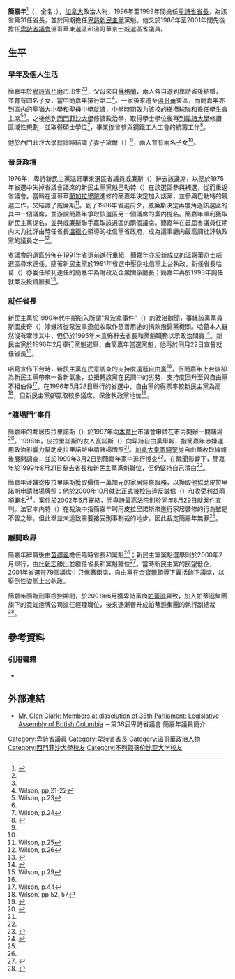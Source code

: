 {{noteTA
|1=zh-cn:不列颠哥伦比亚;zh-hk:卑詩;zh-tw:英屬哥倫比亞
}}
{{Infobox officeholder
| image          = Glen Clark 2011 NDP convention.jpg
| name           = 簡嘉年
| original_name  = {{lang|en|Glen Clark}}
| caption        = 簡嘉年出席2011年卑詩新民主黨大會
| office         = 第31任[[卑詩省省長|卑詩省省長]]
| term_start     = 1996年2月22日
| term_end       = 1999年8月25日
| predecessor    = 哈葛（{{lang|en|Mike Harcourt}}）
| successor      = [[苗禮義|苗禮義]]
| monarch        = [[伊利沙伯二世|伊利沙伯二世]]
| lieutenant_governor = {{lang|en|Garde Gardom}}
| office2        = [[卑詩新民主黨|卑詩新民主黨]]黨魁
| term_start2    = 1996年2月
| term_end2      = 1999年8月
| predecessor2   = 哈葛（{{lang|en|Mike Harcourt}}）
| successor2     = [[苗禮義|苗禮義]]
| office3        = 溫哥華京士威選區<br>（前溫哥華東選區）[[不列顛哥倫比亞省省議會|省議員]]
| term_start3    = 1986年10月22日
| term_end3      = 2001年5月16日
| predecessor3   = {{lang|en|Dave Barrett}}<br>{{lang|en|Alexander Macdonald}}
| successor3     = {{lang|en|Rob Nijjar}}
| alongside3     = {{lang|en|Robert Arthur Williams}}<small>（1986年-1991年）</small>
| office4        = [[卑詩省|卑詩省]]青年事務廳長
| premier4       = 簡嘉年
| term_start4    = 1996年2月28日
| term_end4      = 1999年8月25日
| predecessor4   = 
| successor4     = {{lang|en|Andrew Petter}}
| office5        = [[卑詩省|卑詩省]]就業及投資廳長
| premier5       = 哈葛（{{lang|en|Mike Harcourt}}）
| term_start5    = 1993年9月15日
| term_end5      = 1996年2月22日
| predecessor5   = 
| successor5     = [[苗禮義|苗禮義]]
| office6        = [[卑詩省|卑詩省]]財政及企業關係廳長
| premier6       = 哈葛（{{lang|en|Mike Harcourt}}）
| term_start6    = 1991年11月5日
| term_end6      = 1993年9月15日
| predecessor6   = {{lang|en|John Jansen}}
| successor6     = {{lang|en|Elizabeth Cull}}
| birth_name     = {{lang|en|Glen David Clark}}
| birth_date     = {{Birth date and age|1957|11|22}}<ref name="RBCM">{{cite web| url=https://search-bcarchives.royalbcmuseum.bc.ca/clark-glen-david-1958 | publisher=Royal BC Museum | title=Clark, Glen David, 1957- |accessdate=2019-11-17 }}</ref><ref name="CE">{{cite web| url=https://www.thecanadianencyclopedia.ca/en/article/glen-clark | publisher=The Canadian Encyclopedia | title=Glen Clark |accessdate=2019-11-17 |first=	Lorraine |last=Snyder}}</ref>
| birth_place    = [[加拿大|加拿大]][[卑詩省|卑詩省]][[乃磨|乃磨]]
| death_date     =
| death_place    =
| party          = [[卑詩新民主黨|卑詩新民主黨]]
| spouse         = {{lang|en|Dale Clark}}
| religion       = 
}}
'''簡嘉年'''<ref name="星島181102">{{cite news |url=https://www.singtao.ca/3302523/2018-11-02/post-%e5%89%8d%e7%9c%81%e9%95%b7%e7%b0%a1%e5%98%89%e5%b9%b4-%e5%8f%8d%e5%b0%8d%e9%81%b8%e8%88%89%e6%94%b9%e9%9d%a9-2/ |title=前省長簡嘉年 反對選舉改革 |publisher=《[[星島日報|星島日報]]》加西版 |date=2018-11-02 |accessdate=2019-11-17}}</ref>（{{lang|en|Glen Clark}}，全名{{lang|en|Glen David Clark}}，{{bd|1957年|11月22日||}}），[[加拿大|加拿大]]政治人物，1996年至1999年間擔任[[卑詩省省長|卑詩省省長]]，為該省第31任省長，並於同期擔任[[卑詩新民主黨|卑詩新民主黨]]黨魁。他又於1986年至2001年間先後擔任[[卑詩省議會|卑詩省議會]]溫哥華東選區和溫哥華京士威選區省議員。

==生平==
===早年及個人生活===
簡嘉年於[[卑詩省|卑詩省]][[乃磨|乃磨]]市出生<ref name="RBCM"/><ref name="CE"/>，父母來自[[蘇格蘭|蘇格蘭]]，兩人各自遷到卑詩省後結婚，並育有四名子女，當中簡嘉年排行第二<ref>Wilson, pp.21-22</ref>。一家後來遷至[[溫哥華|溫哥華]]東區，而簡嘉年亦到區内的聖猶大小學和聖母中學就讀，中學時期效力該校的橄欖球隊和擔任學生會主席<ref>Wilson, p.23</ref><ref name="Sun090131"/>。之後他到[[西門菲沙大學|西門菲沙大學]]修讀政治學，取得學士學位後再到[[卑詩大學|卑詩大學]]修讀區域性規劃，並取得碩士學位<ref>Wilson, p.24</ref>，畢業後曾參與鋼鐵工人工會的統籌工作<ref name="CBC990821">{{cite news|title=The Glen Clark legacy|url=http://www.cbc.ca/news/story/1999/08/21/bc_clarklgcy990821.html|accessdate=2013-04-15|publisher=CBC News|date=1999-08-21}}</ref>。

他於西門菲沙大學就讀時結識了妻子黛爾（{{lang|en|Dale}}）<ref name="CBC990821"/>，兩人育有兩名子女<ref name="Wilson25"/>。

===晉身政壇===
1976年，卑詩新民主黨溫哥華東選區省議員威廉斯（{{lang|en|Bob Williams}}）辭去該議席，以便於1975年省選中失掉省議會議席的新民主黨黨魁巴勒特（{{lang|en|Dave Barrett}}）在該選區參與補選，從而重返省議會。當時在溫哥華[[蘭加拉學院|蘭加拉學院]]進修的簡嘉年決定加入該黨，並參與巴勒特的競選工作，又結識了威廉斯<ref name="Wilson25">Wilson, p.25</ref>。到了1986年省選前夕，威廉斯決定再度角逐該選區的其中一個議席，並游說簡嘉年爭取該選區另一個議席的黨内提名。簡嘉年順利獲取新民主黨提名，並與威廉斯聯手贏取該選區的兩個議席。簡嘉年在首屆省議員任期内大力批評由時任省長[[溫德心|溫德心]]領導的社信黨省政府，成為議事廳内最高調批評執政黨的議員之一<ref>Wilson, p.26</ref>。

省議會的選區分佈在1991年省選前進行重組，簡嘉年亦於新成立的溫哥華京士威選區尋求連任。隨著新民主黨於1991年省選中壓倒社信黨上台執政，新任省長哈葛（{{lang|en|Mike Harcourt}}）亦委任順利連任的簡嘉年為財政及企業關係廳長；簡嘉年再於1993年調任就業及投資廳長<ref>{{cite web |url=http://www.leg.bc.ca/mla/36thparl/clarkg.htm |title=Mr. Glen Clark: Members at dissolution of 36th Parliament: Legislative Assembly of British Columbia |publisher=卑詩省議會 |date=2002-10-31 |accessdate=2013-04-25 |archive-date=2012-03-20 |archive-url=https://web.archive.org/web/20120320063223/http://www.leg.bc.ca/mla/36thparl/clarkg.htm |dead-url=no }}</ref>。

===就任省長===
新民主黨於1990年代中期陷入所謂“泵波拿事件”（{{lang|en|Bingogate}}）的政治醜聞，事緣該黨黨員斯圖皮奇（{{lang|en|David Stupich}}）涉嫌將從泵波拿遊戲收取作慈善用途的捐款撥歸黨機關。哈葛本人雖然沒有牽涉其中，但仍於1995年末宣佈辭去省長和黨魁職務以示政治問責<ref name="星島110226">{{cite web |url=http://news.singtao.ca/vancouver/2011-02-26/headline1298719896d3029570.html |title=遭醜聞拖累　近代省長多黯然下台 |publisher=《星島日報》加西版 |date=2011-02-26 |accessdate=2013-04-15 |archive-url=https://web.archive.org/web/20160407145054/http://news.singtao.ca/vancouver/2011-02-26/headline1298719896d3029570.html |archive-date=2016-04-07 |dead-url=yes }}</ref>。新民主黨於1996年2月舉行黨魁選舉，由簡嘉年當選黨魁，他再於同月22日宣誓就任省長<ref name="Wilson29">Wilson, p.29</ref>。

哈葛宣佈下台時，新民主黨在民意調查的支持度遠遜[[卑詩自由黨|自由黨]]<ref name="Wilson29"/>，但簡嘉年上台後卻為新民主黨帶來一番新氣象，並扭轉該黨在民調中的劣勢，支持度回升至與自由黨不相伯仲<ref>Wilson, p.44</ref>。在1996年5月28日舉行的省選中，自由黨的得票率較新民主黨為高<ref>Wilson, pp.52, 57</ref>，但新民主黨卻贏取較多議席，保住執政黨地位<ref>{{cite web|url=http://www.elections.bc.ca/docs/rpt/1996-SOVGeneralElection.pdf |title=Statements of Votes: 36th Provincial General Election |publisher=Elections BC |date=1997-02-10 |accessdate=2013-04-16}}</ref>。

===“賭場門”事件===
簡嘉年的鄰居皮拉里諾斯（{{lang|en|Dimitrios Pilarinos}}）於1997年向[[本拿比|本拿比]]市議會申請在市内開辦一間賭場<ref name="CBC990821b">{{cite news|title=Glen Clark has resigned|url=http://www.cbc.ca/news/story/1999/08/21/bc_clark990821.html|accessdate=2013-04-24|publisher=CBC News|date=1999-08-21}}</ref>。1998年，皮拉里諾斯的友人瓦諾斯（{{lang|en|Dimitris Vahnos}}）向卑詩自由黨舉報，指簡嘉年涉嫌運用政治影響力幫助皮拉里諾斯申請賭場牌照<ref name="CBC990821b"/>。[[加拿大皇家騎警|加拿大皇家騎警]]從自由黨收取線報後展開調查，並於1999年3月2日到簡嘉年家中進行搜查<ref name="CBC990821b"/>。在醜聞影響下，簡嘉年於1999年8月21日辭去省長和新民主黨黨魁職位，但仍堅持自己清白<ref name="CBC990821c">{{cite news|title=Glen Clark steps down under pressure|url=http://www.cbc.ca/news/canada/story/1999/08/21/clarkii990821.html|accessdate=2013-04-24|publisher=CBC News|date=1999-08-21}}</ref>。

簡嘉年涉嫌從皮拉里諾斯獲取價值一萬加元的家居裝修服務，以換取他協助皮拉里諾斯申請賭場牌照；他於2000年10月就此正式被控告違反誠信（{{lang|en|breach of trust}}）和收受利益兩項罪名<ref name="CBC020829">{{cite news|title=Glen Clark not guilty in breach of trust case|url=http://www.cbc.ca/news/canada/story/2002/08/29/clark_verdict020829.html|accessdate=2013-04-24|publisher=CBC News|date=2002-08-29}}</ref>。案件於2002年6月審結，而卑詩最高法院則於同年8月29日就案件宣判。法官本内特（{{lang|en|Elizabeth Bennett}}）在裁決中指簡嘉年聘用皮拉里諾斯來進行家居裝修的行為雖是不智之舉，但此舉並未達致需要接受刑事制裁的地步，因此裁定簡嘉年無罪<ref name="CBC020829"/>。

===離開政界===
簡嘉年辭職後由[[苗禮義|苗禮義]]擔任臨時省長和黨魁<ref name="CBC990821c"/>；新民主黨黨魁選舉則於2000年2月舉行，由[[杜新志|杜新志]]勝出並繼任省長和黨魁職位<ref>{{cite news|title=Dosanjh wins B.C. NDP leadership|url=http://www.cbc.ca/news/canada/story/2000/02/20/dosanjhu000220.html|accessdate=2013-04-25|publisher=CBC News|date=2000-02-20}}</ref>。當時新民主黨的民望低企，2001年省選在79個議席中只保著兩席，自由黨在[[戈登·坎貝爾|金寶爾]]領導下囊括餘下議席，以壓倒性姿態上台執政。

簡嘉年面臨刑事檢控期間，於2001年6月獲卑詩富商[[吉姆·帕蒂森|帕蒂遜]]羅致，加入帕蒂遜集團旗下的霓虹燈牌公司擔任經理職位，後來逐漸晉升成帕蒂遜集團的執行副總裁<ref name="Sun090131">{{cite news|title=Funny things happen when Glen Clark meets Jimmy Pattison|url=http://blogs.vancouversun.com/2009/01/31/funny-things-happen-when-glen-clark-meets-jimmy-pattison/|accessdate=2013-04-25|publisher=CBC News|date=2009-01-31|archive-date=2016-03-04|archive-url=https://web.archive.org/web/20160304063145/http://blogs.vancouversun.com/2009/01/31/funny-things-happen-when-glen-clark-meets-jimmy-pattison/|dead-url=no}}</ref>。

==參考資料==
{{Reflist|2}}

===引用書籍===
*{{cite book |author=Wilson, Judi Tyabji |title=Daggers Unsheathed: The Political Assassination of Glen Clark |year=2002 |publisher=Heritage House Publishing Co. |isbn=1894384474 }}

==外部連結==
{{commonscat|Glen Clark}}
*{{en}}[http://www.leg.bc.ca/mla/36thparl/clarkg.htm Mr. Glen Clark: Members at dissolution of 36th Parliament: Legislative Assembly of British Columbia] {{Wayback|url=http://www.leg.bc.ca/mla/36thparl/clarkg.htm |date=20120320063223 }}－第36屆卑詩省議會 簡嘉年議員簡介

{{Authority control}}
{{DEFAULTSORT:Clark, Glen}}
[[Category:卑詩省議員|Category:卑詩省議員]]
[[Category:卑詩省省長|Category:卑詩省省長]]
[[Category:溫哥華政治人物|Category:溫哥華政治人物]]
[[Category:西門菲沙大學校友|Category:西門菲沙大學校友]]
[[Category:不列颠哥伦比亚大学校友|Category:不列颠哥伦比亚大学校友]]